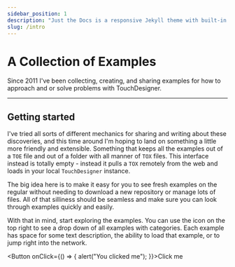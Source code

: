 ```yaml
---
sidebar_position: 1
description: "Just the Docs is a responsive Jekyll theme with built-in search that is easily customizable and hosted on GitHub Pages."
slug: /intro
---
```


# A Collection of Examples

Since 2011 I've been collecting, creating, and sharing examples for how to approach and or solve problems with TouchDesigner.

---

## Getting started
I've tried all sorts of different mechanics for sharing and writing about these discoveries, and this time around I'm hoping to land on something a little more friendly and extensible. Something that keeps all the examples out of a `TOE` file and out of a folder with all manner of `TOX` files. This interface instead is totally empty - instead it pulls a `TOX` remotely from the web and loads in your local `TouchDesigner` instance. 

The big idea here is to make it easy for you to see fresh examples on the regular without needing to download a new repository or manage lots of files. All of that silliness should be seamless and make sure you can look through examples quickly and easily. 

With that in mind, start exploring the examples. You can use the icon on the top right to see a drop down of all examples with categories. Each example has space for some text description, the ability to load that example, or to jump right into the network. 

<Button onClick={() => { alert("You clicked me"); }}>Click me</Button>

<!-- ## Start Exploring the Examples
[See the Examples](https://raganmd.github.io//touchdesigner-community-examples/docs/examples) -->


<!-- links -->
[DeLorean]:https://en.wikipedia.org/wiki/DMC_DeLorean
[TouchDesigner]:https://derivative.ca/
[Google Style Guides]:https://google.github.io/styleguide/
[PEP 8]:https://peps.python.org/pep-0008/